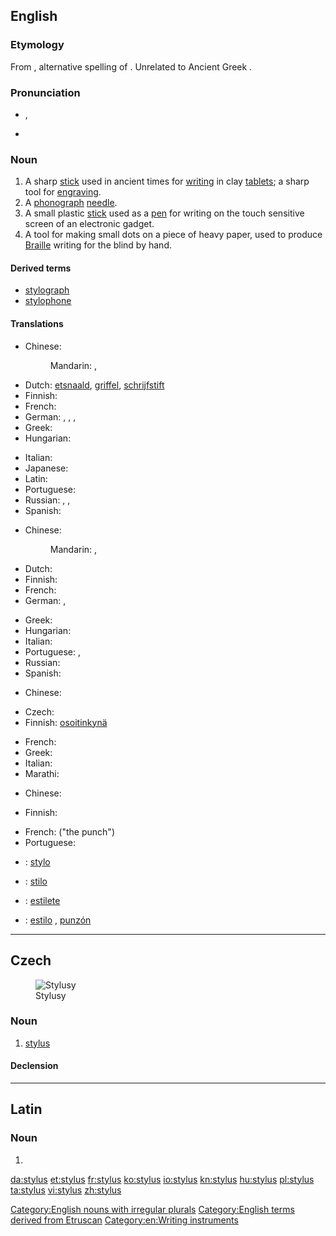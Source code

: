 ==English==
{{wikipedia}}

===Etymology===
From {{etyl|la|en}} {{term|stylus|lang=la}}, alternative spelling of {{term|stilus|lang=la}}.  Unrelated to Ancient Greek {{term|στῦλος||pillar|tr=stulos|lang=grc|sc=polytonic}}.

===Pronunciation===
* {{a|UK|US}} {{IPA|/ˈstaɪl.əs/}}, {{X-SAMPA|/"staIk.@s/}}
* {{rhymes|aɪləs}}

===Noun===
{{en-noun|pl=styli|pl2=styluses}}

# A sharp [[stick]] used in ancient times for [[writing]] in clay [[tablet]]s; a sharp tool for [[engraving]].
# A [[phonograph]] [[needle]].
# A small plastic [[stick]] used as a [[pen]] for writing on the touch sensitive screen of an electronic gadget.
# A tool for making small dots on a piece of heavy paper, used to produce [[Braille]] writing for the blind by hand.

====Derived terms====
* [[stylograph]]
* [[stylophone]]

====Translations====
{{trans-top|tool for writing on clay tablets}}
* Chinese:
*: Mandarin: {{t|cmn|描畫針|sc=Hani}}, {{t|cmn|描画针|tr=miáohuàzhēn|sc=Hani}}
* Dutch: [[etsnaald]], [[griffel]], [[schrijfstift]]
* Finnish: {{t-|fi|stilus}}
* French: {{t+|fr|stylet|m}}
* German: {{t-|de|Schreibgriffel|m}}, {{t-|de|Schreibspitze|f}}, {{t-|de|Eingabestift|m}}, {{t-|de|Stylus|m}}
* Greek: {{t+|el|γραφίδα|f|tr=γrafída}}
* Hungarian: {{t-|hu|íróvessző}}
{{trans-mid}}
* Italian: {{t-|it|stilo|m}}
* Japanese: {{t-|ja|スタイラス|tr=sutairasu|sc=Jpan}}
* Latin: {{t-|la|stilus|m}}
* Portuguese: {{t+|pt|estilo|f}}
* Russian: {{t-|ru|стилос|m|tr=stílos|sc=Cyrl}}, {{t-|ru|стилус|m|tr=stílus|sc=Cyrl}}, {{t+|ru|стило|n|tr=stiló|sc=Cyrl}} {{indecl}}
* Spanish: {{t+|es|estilo|m}}
{{trans-bottom}}

{{trans-top|phonograph needle}}
* Chinese:
*: Mandarin: {{t|cmn|唱針|sc=Hani}}, {{t|cmn|唱针|tr=chàngzhēn|sc=Hani}}
* Dutch: {{t+|nl|naald}}
* Finnish: {{t+|fi|neula}}
* French: {{t+|fr|saphir|m}}
* German: {{t+|de|Saphir|m}}, {{t-|de|Grammofonnadel|f}}
{{trans-mid}}
* Greek: {{t+|el|βελόνα|f|tr=velóna}}
* Hungarian: {{t-|hu|gramofontű}}
* Italian: {{t-|it|puntina|f}}
* Portuguese: {{t+|pt|safira|f}}, {{t+|pt|agulha|f}}
* Russian: {{qualifier|граммофо́нная}} {{t+|ru|иголка|f|tr=igólka|sc=Cyrl}}
* Spanish: {{t+|es|aguja|f}}
{{trans-bottom}}

{{trans-top|pen for writing on touch-sensitive screen}}
* Chinese:
*: {{trreq|cmn}}
* Czech: {{t-|cs|stylus|m}}
* Finnish: [[osoitinkynä]]
{{trans-mid}}
* French: {{t+|fr|stylet|m}}
* Greek: {{t-|el|στυλός|m|tr=stilós}}
* Italian: {{t-|it|stilo|m}}
* Marathi: {{t-|mr|स्टायलस|n|tr=sṭāyalasa|sc=Deva}}
{{trans-bottom}}

{{trans-top|tool for writing Braille}}
* Chinese:
*: {{trreq|cmn}}
* Finnish: {{t-|fi|kirjoitusnaskali}}
{{trans-mid}}
* French: {{t+|fr|poinçon|m}} ("the punch")
* Portuguese: {{t+|pt|punção|m}}
{{trans-bottom}}

{{checktrans-top}}
* {{ttbc|fr}}: [[stylo]] {{m}}
* {{ttbc|ia}}: [[stilo]]
{{trans-mid}}
* {{ttbc|pt}}: [[estilete]] {{m}}
* {{ttbc|es}}: [[estilo]] {{m}}, [[punzón]] {{m}}
{{trans-bottom}}

[[Category:English nouns with irregular plurals]]
[[Category:English terms derived from Etruscan]]
[[Category:en:Writing instruments]]

----

==Czech==
[[File:Styluses.JPG|thumb|Stylusy]]

===Noun===
{{cs-noun|g=m}}

# [[#English|stylus]] {{gloss|small plastic stick used as a pen for writing on the touch sensitive screen of an electronic gadget}}

====Declension====
{{cs-decl-noun-auto|mi|styl|u|s}}

----

==Latin==

===Noun===
{{la-noun|stylus|styli|stylī|m|second}}

# {{alternative form of|stilus|lang=la}}

[[da:stylus]]
[[et:stylus]]
[[fr:stylus]]
[[ko:stylus]]
[[io:stylus]]
[[kn:stylus]]
[[hu:stylus]]
[[pl:stylus]]
[[ta:stylus]]
[[vi:stylus]]
[[zh:stylus]]